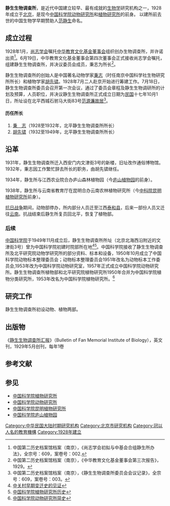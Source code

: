'''静生生物调查所'''，是近代中国建立较早、最有成就的[[生物学|生物学]]研究机构之一，1928年成立于[[北京|北京]]，是现今[[中国科学院动物研究所|中国科学院动物研究所]]和[[中国科学院植物研究所|植物研究所]]的前身。 以建所前去世的中国生物学早期赞助人[[范静生|范静生]]命名。

==成立过程==
1928年1月，[[尚志学会|尚志学会]]嘱托[[中华教育文化基金董事会|中华教育文化基金董事会]]组织创办生物调查所，并许诺出资<ref>中国第二历史档案馆档案（南京），《尚志学会初拟与中基会合组静生所办法》，全宗号：609，案卷号：002.</ref>。6月19日，中华教育文化基金董事会第四次董事会正式接收尚志学会嘱托，组建静生生物调查所，并决议委员会成员，秉志为所长<ref>中国第二历史档案馆档案（南京），《中华教育文化基金董事会第三次报告》，1929。</ref>。

静生生物调查所的创始人是中国著名动物学家[[秉志|秉志]]（时任南京中国科学社生物研究所所长）和植物学家[[胡先骕|胡先骕]]。1928年7月二人赴京开始进行筹建工作。7月18日，静生生物调查所委员会召开第一次会议，通过了委员会章程及静生生物调研所的计划及预算，人员职位，并决议静生生物调查所正式成立日期为[[中華民國|民国]]十七年10月1日，所址设在北平西城石驸马大街83号[[范源濂故居|范源濂故居]]<ref>中国第二历史档案馆档案（南京），《静生生物调查所委员会会议记录》，全宗号：609，案卷号：003。</ref>。

====历任所长====
# [[秉志|秉　志]]（1928至1932年，北平静生生物调查所所长）
# [[胡先骕|胡先骕]]（1932至1949年，北平静生生物调查所所长）

==沿革==
1931年，静生生物调查所迁入西安门内文津街3号的新楼，旧址改作通俗博物馆。1932年，秉志因工作繁忙辞去所长的职务，由胡先骕继任。

1934年，静生所与江西农业院合办庐山森林植物园（今[[庐山植物园|庐山植物园]]的前身）。

1938年，静生所与云南省教育厅在昆明合办云南农林植物研究所（今[[中科院昆明植物研究所|中科院昆明植物研究所]]前身）。

[[抗日战争|抗日战争]]期间，动物部停办，所内部分人员迁至江西[[泰和县|泰和县]]，后来一部份人员又迁往[[云南|云南]]。抗战结束后静生所复员回北平，恢复了植物部。

===后续===
[[中国科学院|中国科学院]]于1949年11月成立后，静生生物调查所所址（北京北海西沿附近的文津街3号）曾为中国科学院初建时院部所在地<ref>[http://shc2000.sjtu.edu.cn/0502/zhongguanc.htm 中关村早期变迁史的见证]</ref><ref>[http://www.ibcas.ac.cn/80/developmentCourse/03_ibcas_1949-1980.html 中国科学院植物研究所历史]</ref>。中国科学院接收了静生生物调查所及北平研究院动物学研究所的部分资料、标本和设备，1950年10月成立了中国科学院动物标本整理委员会；动物标本整理委员会1951年改名为动物标本工作委员会,1953年改为中国科学院动物研究室，1957年正式成立中国科学院动物研究所。静生生物调查所植物部和北平研究院植物研究所1950年合并为中国科学院植物分类研究所，1953年改名为中国科学院植物研究所。<ref>[http://www.ecsponline.com/yz/B6CF5D8C5465940C6A7410F114FEDF2DB000.pdf 中国科学院动物研究所简史]</ref>

{{clade |thickness=3
|label1= '''静生生物调查所'''
      |sublabel1= 1928 - 1950
      |1={{clade
         |label1= 中国科学院动物标本整理委员会 → 中科院动物标本工作委员会 → 中科院动物研究室
         |1= [[中国科学院动物研究所|中国科学院动物研究所]]
         |label2= 中国科学院植物分类研究所 → 中国科学院植物研究所
         |2=  {{clade
                |label1= 
                |1={{clade
                   |label1=
                   |1= [[中国科学院遗传与发育生物学研究所|中国科学院遗传与发育生物学研究所]]
<ref>由中国科学院动物研究所分出的中国科学院发育生物学研究所于2001年并入原[[中国科学院遗传研究所|中国科学院遗传研究所]]，成立中国科学院遗传与发育生物学研究所。</ref><ref>{{cite web|url=http://www.genetics.ac.cn/yjsjs/lsyg/|title=遗传发育所历史沿革|publisher=中国科学院遗传与发育生物学研究所|accessdate=2017-09-19|archive-date=2017-08-20|archive-url=https://web.archive.org/web/20170820135329/http://www.genetics.ac.cn/yjsjs/lsyg/|dead-url=no}}</ref>
                   |label2=
                   |2= [[中国科学院植物研究所|中国科学院植物研究所]] 
                   }}
                }}
         }}
      }}

==研究工作==
静生生物调查所初设动物、植物两部。

==出版物==
《[[静生生物调查所汇报|静生生物调查所汇报]]》（Bulletin of Fan Memorial Institute of Biology），英文刊，1929年5月创刊，每年1卷

==参考文献==
{{Reflist|2}}

==参见==
*[[中国科学院植物研究所|中国科学院植物研究所]]
*[[中国科学院动物研究所|中国科学院动物研究所]]
*[[中国科学院昆明植物研究所|中国科学院昆明植物研究所]]
*[[中国科学院庐山植物园|中国科学院庐山植物园]]

{{Authority control}}

[[Category:中华民国大陆时期研究机构|Category:中华民国大陆时期研究机构]]
[[Category:北京市研究机构|Category:北京市研究机构]]
[[Category:冠以人名的教育機構|Category:冠以人名的教育機構]]
[[Category:1928年建立|Category:1928年建立]]